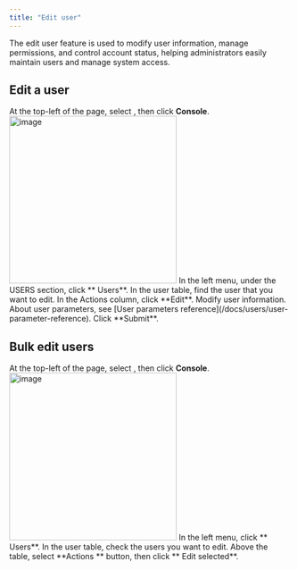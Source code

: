 ```yaml
---
title: "Edit user"
---
```


The edit user feature is used to modify user information, manage permissions, and control account status, helping administrators easily maintain users and manage system access.

## Edit a user

<Steps>

<Step>
At the top-left of the page, select <Icon icon="arrow-left-right" />, then click <b>Console</b>.

<Frame>
<img src="/images/docs/navs/nav-console.png" alt="image" width="300"/>
</Frame>
</Step>

<Step>
In the left menu, under the USERS section, click **<Icon icon="user" /> Users**.
</Step>

<Step>
In the user table, find the user that you want to edit.
</Step>

<Step>
In the Actions column, click **Edit**.
</Step>

<Step>
Modify user information. About user parameters, see [User parameters reference](/docs/users/user-parameter-reference).
</Step>

<Step>
Click **Submit**.
</Step>

</Steps>

## Bulk edit users

<Steps>

<Step>
At the top-left of the page, select <Icon icon="arrow-left-right" />, then click <b>Console</b>.

<Frame>
<img src="/images/docs/navs/nav-console.png" alt="image" width="300"/>
</Frame>
</Step>

<Step>
In the left menu, click **<Icon icon="user" /> Users**.
</Step>

<Step>
In the user table, check the users you want to edit.
</Step>

<Step>
Above the table, select **Actions <Icon icon="chevron-down" />** button, then click **<Icon icon="edit" /> Edit selected**.
</Step>

</Steps>